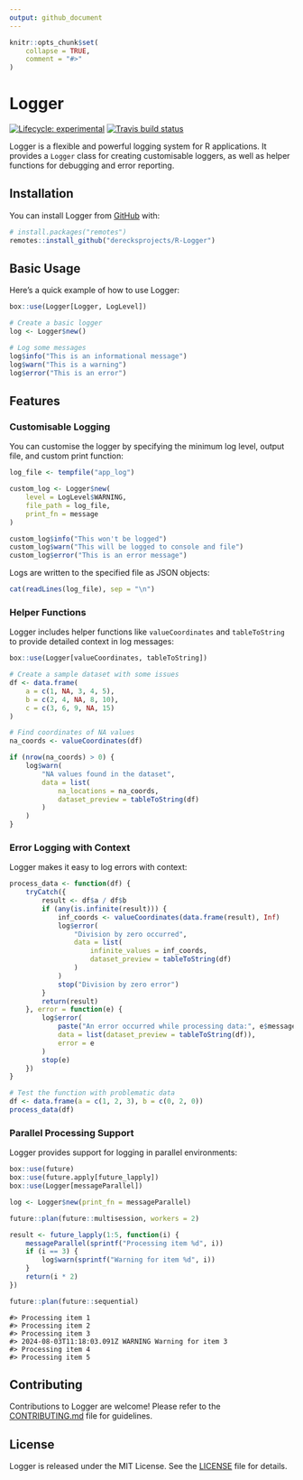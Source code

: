 ```yaml
---
output: github_document
---
```


```r
knitr::opts_chunk$set(
    collapse = TRUE,
    comment = "#>"
)
```

<!-- README.md is generated from README.Rmd. Please edit that file -->

<!-- <img src="./.graphics/512-20240803_logger-logo.png" align="right" height="140" /> -->
# Logger <a href="https://dereckmezquita.github.io/R-Logger"></a>

<!-- badges: start -->
[![Lifecycle: experimental](https://img.shields.io/badge/lifecycle-experimental-orange.svg)](https://www.tidyverse.org/lifecycle/#experimental)
[![Travis build status](https://travis-ci.org/dereckmezquita/kucoin.svg?branch=master)](https://travis-ci.org/dereckmezquita/kucoin)
<!-- badges: end -->

Logger is a flexible and powerful logging system for R applications. It provides a `Logger` class for creating customisable loggers, as well as helper functions for debugging and error reporting.

## Installation

You can install Logger from [GitHub](https://github.com/) with:

```r
# install.packages("remotes")
remotes::install_github("derecksprojects/R-Logger")
```

## Basic Usage

Here's a quick example of how to use Logger:

```r
box::use(Logger[Logger, LogLevel])

# Create a basic logger
log <- Logger$new()

# Log some messages
log$info("This is an informational message")
log$warn("This is a warning")
log$error("This is an error")
```

## Features

### Customisable Logging

You can customise the logger by specifying the minimum log level, output file, and custom print function:

```r
log_file <- tempfile("app_log")

custom_log <- Logger$new(
    level = LogLevel$WARNING,
    file_path = log_file,
    print_fn = message
)

custom_log$info("This won't be logged")
custom_log$warn("This will be logged to console and file")
custom_log$error("This is an error message")
```

Logs are written to the specified file as JSON objects:

```r
cat(readLines(log_file), sep = "\n")
```

### Helper Functions

Logger includes helper functions like `valueCoordinates` and `tableToString` to provide detailed context in log messages:

```r
box::use(Logger[valueCoordinates, tableToString])

# Create a sample dataset with some issues
df <- data.frame(
    a = c(1, NA, 3, 4, 5),
    b = c(2, 4, NA, 8, 10),
    c = c(3, 6, 9, NA, 15)
)

# Find coordinates of NA values
na_coords <- valueCoordinates(df)

if (nrow(na_coords) > 0) {
    log$warn(
        "NA values found in the dataset",
        data = list(
            na_locations = na_coords,
            dataset_preview = tableToString(df)
        )
    )
}
```

### Error Logging with Context

Logger makes it easy to log errors with context:

```r
process_data <- function(df) {
    tryCatch({
        result <- df$a / df$b
        if (any(is.infinite(result))) {
            inf_coords <- valueCoordinates(data.frame(result), Inf)
            log$error(
                "Division by zero occurred",
                data = list(
                    infinite_values = inf_coords,
                    dataset_preview = tableToString(df)
                )
            )
            stop("Division by zero error")
        }
        return(result)
    }, error = function(e) {
        log$error(
            paste("An error occurred while processing data:", e$message),
            data = list(dataset_preview = tableToString(df)),
            error = e
        )
        stop(e)
    })
}

# Test the function with problematic data
df <- data.frame(a = c(1, 2, 3), b = c(0, 2, 0))
process_data(df)
```

### Parallel Processing Support

Logger provides support for logging in parallel environments:

```r
box::use(future)
box::use(future.apply[future_lapply])
box::use(Logger[messageParallel])

log <- Logger$new(print_fn = messageParallel)

future::plan(future::multisession, workers = 2)

result <- future_lapply(1:5, function(i) {
    messageParallel(sprintf("Processing item %d", i))
    if (i == 3) {
        log$warn(sprintf("Warning for item %d", i))
    }
    return(i * 2)
})

future::plan(future::sequential)
```

```
#> Processing item 1
#> Processing item 2
#> Processing item 3
#> 2024-08-03T11:18:03.091Z WARNING Warning for item 3
#> Processing item 4
#> Processing item 5
```

## Contributing

Contributions to Logger are welcome! Please refer to the [CONTRIBUTING.md](CONTRIBUTING.md) file for guidelines.

## License

Logger is released under the MIT License. See the [LICENSE](LICENSE) file for details.
